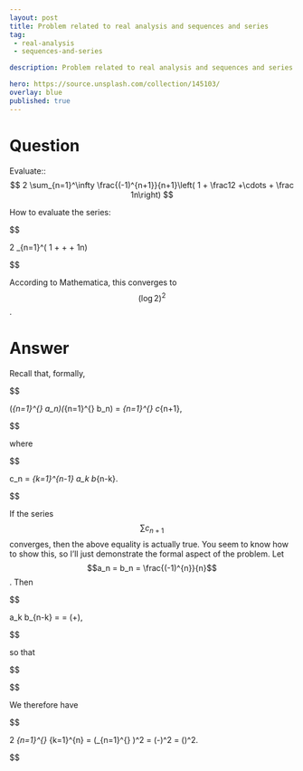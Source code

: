 ---
layout: post
title: Problem related to real analysis and sequences and series
tag:
 - real-analysis
 - sequences-and-series

description: Problem related to real analysis and sequences and series

hero: https://source.unsplash.com/collection/145103/
overlay: blue 
published: true
---

# Question 

Evaluate:: $$ 2 \sum_{n=1}^\infty \frac{(-1)^{n+1}}{n+1}\left( 1 + \frac12 +\cdots + \frac 1n\right) $$

<!--break-->


How to evaluate the series:


$$

  2 \sum_{n=1}^\infty \frac{(-1)^{n+1}}{n+1}\left( 1 + \frac12 + \cdots + \frac 1n\right) 

$$


According to Mathematica, this converges to $$ (\log 2)^2 $$.

# Answer 


Recall that, formally,


$$


\left(\sum_{n=1}^{\infty} a_n\right)\left(\sum_{n=1}^{\infty} b_n\right) = \sum_{n=1}^{\infty} c_{n+1},

$$


where


$$


c_n = \sum_{k=1}^{n-1} a_k b_{n-k}.


$$


If the series $$\sum c_{n+1}$$ converges, then the above equality is actually true.  You seem to know how to show this, so I'll just demonstrate the formal aspect of the problem.
Let $$a_n = b_n = \frac{(-1)^{n}}{n}$$.  Then


$$


a_k b_{n-k} = \frac{(-1)^n}{k(n-k)} = \frac{(-1)^n}{n}\left(\frac{1}{k}+\frac{1}{n-k}\right),


$$


so that


$$


\begin{align*}
c_n &= \frac{(-1)^n}{n} \sum_{k=1}^{n-1} \left(\frac{1}{k}+\frac{1}{n-k}\right) \\
&= 2\frac{(-1)^n}{n} \sum_{k=1}^{n-1} \frac{1}{k}.
\end{align*}


$$


We therefore have


$$


2 \sum_{n=1}^{\infty} \frac{(-1)^{n+1}}{n+1} \sum_{k=1}^{n} \frac{1}{k} = \left(\sum_{n=1}^{\infty} \frac{(-1)^n}{n}\right)^2 = (-\log 2)^2 = (\log 2)^2.


$$



